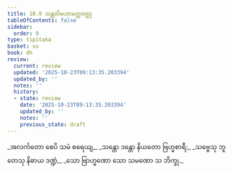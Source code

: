 ```yaml
---
title: 10.9 သန္တတိမဟာမတ္တဝတ္ထု
tableOfContents: false
sidebar:
  order: 9
type: tipitaka
basket: su
book: dh
review:
  current: review
  updated: '2025-10-23T09:13:35.203394'
  updated_by: ''
  notes: ''
  history:
  - state: review
    date: '2025-10-23T09:13:35.203394'
    updated_by: ''
    notes: ''
    previous_state: draft
---
```



<ReviewStatus review={frontmatter.review} showDetails={true} />

<HypothesisAnnotation frontmatter={frontmatter} />

<DynamicBreadcrumb />

<Division number="142" book="dh" e="ch" v="18" p="34">

<Paragraph number="152" type="verses" book="dh">
_အလင်္ကတော စေပိ သမံ စရေယျ,_  
_သန္တော ဒန္တော နိယတော ဗြဟ္မစာရီ;_  
_သဗ္ဗေသု ဘူတေသု နိဓာယ ဒဏ္ဍံ,_  
_သော ဗြာဟ္မဏော သော သမဏော သ ဘိက္ခု._
</Paragraph>
</Division>